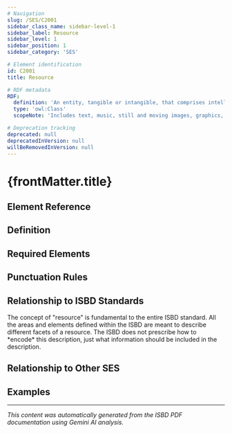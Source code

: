 ```yaml
---
# Navigation
slug: /SES/C2001
sidebar_class_name: sidebar-level-1
sidebar_label: Resource
sidebar_level: 1
sidebar_position: 1
sidebar_category: 'SES'

# Element identification
id: C2001
title: Resource

# RDF metadata
RDF:
  definition: 'An entity, tangible or intangible, that comprises intellectual and/or artistic content and is conceived, produced and/or issued as a unit, forming the basis of a single bibliographic description.'
  type: 'owl:Class'
  scopeNote: 'Includes text, music, still and moving images, graphics, maps, sound recordings and video recordings, electronic data or programs, including those issued serially.'

# Deprecation tracking
deprecated: null
deprecatedInVersion: null
willBeRemovedInVersion: null
---
```


# {frontMatter.title}

## Element Reference
<ElementReference frontMatter={frontMatter} />

## Definition

<div className="guid">

</div>

## Required Elements

<div className="guid">

</div>

## Punctuation Rules

<div className="guid">

</div>

## Relationship to ISBD Standards

<div className="guid">
The concept of "resource" is fundamental to the entire ISBD standard.  All the areas and elements defined within the ISBD are meant to describe different facets of a resource.  The ISBD does not prescribe how to *encode* this description, just what information should be included in the description.
</div>

## Relationship to Other SES

<div className="guid">

</div>

## Examples

<div className="stip">

</div>

<hr />

*This content was automatically generated from the ISBD PDF documentation using Gemini AI analysis.*
